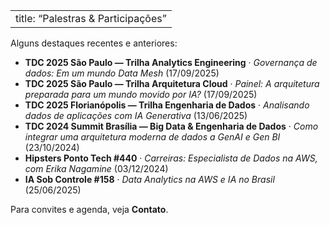 
---
title: "Palestras & Participações"
---

Alguns destaques recentes e anteriores:

- **TDC 2025 São Paulo — Trilha Analytics Engineering** · *Governança de dados: Em um mundo Data Mesh* (17/09/2025)
- **TDC 2025 São Paulo — Trilha Arquitetura Cloud** · *Painel: A arquitetura preparada para um mundo movido por IA?* (17/09/2025)
- **TDC 2025 Florianópolis — Trilha Engenharia de Dados** · *Analisando dados de aplicações com IA Generativa* (13/06/2025)
- **TDC 2024 Summit Brasília — Big Data & Engenharia de Dados** · *Como integrar uma arquitetura moderna de dados a GenAI e Gen BI* (23/10/2024)
- **Hipsters Ponto Tech #440** · *Carreiras: Especialista de Dados na AWS, com Erika Nagamine* (03/12/2024)
- **IA Sob Controle #158** · *Data Analytics na AWS e IA no Brasil* (25/06/2025)

Para convites e agenda, veja **Contato**.

